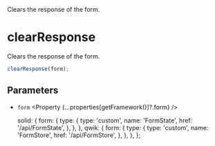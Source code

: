 
<Title>clearResponse</Title>
<Description>Clears the response of the form.</Description>

# clearResponse

Clears the response of the form.

```ts
clearResponse(form);
```

## Parameters

- `form` <Property {...properties[getFramework()]?.form} />

  solid: {
    form: {
      type: {
        type: 'custom',
        name: 'FormState',
        href: '/api/FormState',
      },
    },
  },
  qwik: {
    form: {
      type: {
        type: 'custom',
        name: 'FormStore',
        href: '/api/FormStore',
      },
    },
  },
};
